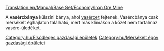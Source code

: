 [[Translation:en/Manual/Base Set/Economy/Iron Ore Mine]]

{{hu/Gazdasági épületek|kép=Ironoremine.png
|név=Vasércbánya
|klíma=[[hu/Manual/Éghajlatok#Mérsékelt|mérsékelt]]
|elfogad=---
|előállít=[[hu/Manual/Base Set/Economy/Vasérc|vasércet]]
}}
A '''vasércbánya''' külszíni bánya, ahol [[hu/Manual/Base Set/Economy/Vasérc|vasércet]] fejtenek. Vasércbánya csak mérsékelt éghajlaton található, mert más klímákon a kőzet nem tartalmaz vasérc-üledéket.

{{hu/Navbox Gazdasági épületek}}

[[Category:hu/Elsődleges gazdasági épületek]]
[[Category:hu/Mérsékelt égöv gazdasági épületei]]